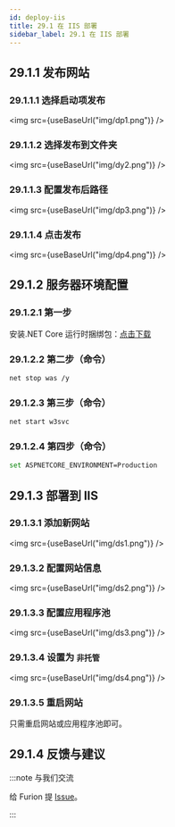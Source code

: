 ```yaml
---
id: deploy-iis
title: 29.1 在 IIS 部署
sidebar_label: 29.1 在 IIS 部署
---
```



## 29.1.1 发布网站

### 29.1.1.1 选择启动项发布

<img src={useBaseUrl("img/dp1.png")} />

### 29.1.1.2 选择发布到文件夹

<img src={useBaseUrl("img/dy2.png")} />

### 29.1.1.3 配置发布后路径

<img src={useBaseUrl("img/dp3.png")} />

### 29.1.1.4 点击发布

<img src={useBaseUrl("img/dp4.png")} />

## 29.1.2 服务器环境配置

### 29.1.2.1 第一步

安装.NET Core 运行时捆绑包：[点击下载](https://dotnet.microsoft.com/permalink/dotnetcore-current-windows-runtime-bundle-installer)

### 29.1.2.2 第二步（命令）

```bash
net stop was /y
```

### 29.1.2.3 第三步（命令）

```bash
net start w3svc
```

### 29.1.2.4 第四步（命令）

```bash
set ASPNETCORE_ENVIRONMENT=Production
```

## 29.1.3 部署到 IIS

### 29.1.3.1 添加新网站

<img src={useBaseUrl("img/ds1.png")} />

### 29.1.3.2 配置网站信息

<img src={useBaseUrl("img/ds2.png")} />

### 29.1.3.3 配置应用程序池

<img src={useBaseUrl("img/ds3.png")} />

### 29.1.3.4 设置为 `非托管`

<img src={useBaseUrl("img/ds4.png")} />

### 29.1.3.5 重启网站

只需重启网站或应用程序池即可。

## 29.1.4 反馈与建议

:::note 与我们交流

给 Furion 提 [Issue](https://gitee.com/dotnetchina/Furion/issues/new?issue)。

:::
